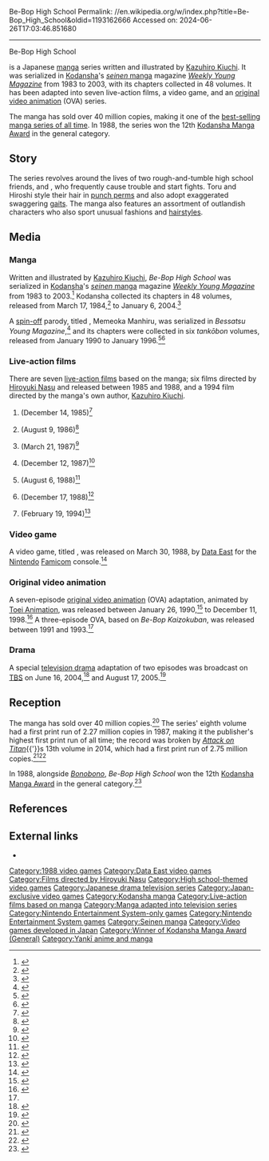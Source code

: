 Be-Bop High School
Permalink: //en.wikipedia.org/w/index.php?title=Be-Bop_High_School&oldid=1193162666
Accessed on: 2024-06-26T17:03:46.851680



------
Be-Bop High School
{{Short description|Japanese manga series by Kazuhiro Kiuchi}}
{{Use mdy|date=March 2023}}
{{Infobox animanga/Header
| image           = Be-Bop High School 1.png
| caption         = First {{Lang|ja-latn|[[tankōbon]]}} volume cover, featuring Toru Nakama (left) and Hiroshi Kato (right)
| ja_kanji        =ビー・バップ・ハイスクール 
| ja_romaji       =Bī Bappu Hai Sukūru 
| genre           = {{Lang|ja-latn|[[Yankī]]}}<ref>{{cite web|last=Chavez|first=Ed|title=Yanki Doodle Dandy!|url=https://otakuusamagazine.com/yanki-doodle-dandy/|website=[[Otaku USA]]|access-date=April 30, 2020|date=February 7, 2008|quote=The yanki ideal made popular by titles ''Be-Bop High School'', ''Shounan Bakusouzoku'', ''Bukkomi no Taku'', and ''[[Rokudenashi Blues]]'' was especially appealing to me. Yanki are basically Japanese juvenile delinquents, prone to fighting over turf, foxy girls, and imitating the honor-bound world of the yakuza on their own troubled-teen terms|archive-date=April 12, 2021|archive-url=https://web.archive.org/web/20210412195452/https://otakuusamagazine.com/yanki-doodle-dandy/|url-status=live}}</ref><!-- Note: Use and cite reliable sources to identify genre/s, not personal interpretation. Please don't include more than three genres (per [[MOS:A&M]]). -->
}}
{{Infobox animanga/Print
| type            = manga
| author          = [[Kazuhiro Kiuchi]]
| publisher       = [[Kodansha]]
| demographic     = ''[[Seinen manga|Seinen]]''
| imprint         = Yanmaga KC Special
| magazine        = [[Weekly Young Magazine]]
| first           = 1983
| last            = 2003
| volumes         = 48
| volume_list     = 
}}
{{collapsed infobox section begin}}
{{Infobox animanga/Video
| type            = live film
| director        = [[Hiroyuki Nasu]]
| producer        = 
| writer          = 
| music           = 
| studio          = 
| released        = December 14, 1985
| first           = 
| last            = 
| runtime         = 90 minutes
}}
{{Infobox animanga/Video
| type            = live film
| title           = Be-Bop High School: Kōkō Yotarō Aika
| director        = Hiroyuki Nasu
| producer        = 
| writer          = 
| music           = 
| studio          = 
| released        = August 9, 1986
| first           = 
| last            = 
| runtime         = 95 minutes
}}
{{Infobox animanga/Video
| type            = live film
| title           = Be-Bop High School: Kōkō Yotarō Kōshinkyoku
| director        = Hiroyuki Nasu
| producer        = 
| writer          = 
| music           = 
| studio          = 
| released        = March 21, 1987
| first           = 
| last            = 
| runtime         = 96 minutes
}}
{{Infobox animanga/Video
| type            = live film
| title           = Be-Bop High School: Kōkō Yotarō Kyōsō-kyoku
| director        = Hiroyuki Nasu
| producer        = 
| writer          = 
| music           = 
| studio          = 
| released        = December 12, 1987
| first           = 
| last            = 
| runtime         = 90 minutes
}}
{{Infobox animanga/Video
| type            = live film
| title           = Be-Bop High School: Kōkō Yotarō Ondo
| director        = Hiroyuki Nasu
| producer        = 
| writer          = 
| music           = 
| studio          = 
| released        = August 6, 1988
| first           = 
| last            = 
| runtime         = 90 minutes
}}
{{Infobox animanga/Video
| type            = live film
| title           = Be-Bop High School: Kōkō Yotarō Kanketsu-hen
| director        = Hiroyuki Nasu
| producer        = 
| writer          = 
| music           = 
| studio          = 
| released        = December 17, 1988
| first           = 
| last            = 
| runtime         = 90 minutes
}}
{{Infobox animanga/Game
| title           = Be-Bop High School: Kōkōsei Gokuraku Densetsu
| developer       = [[Data East]]
| publisher       = Data East
| genre           = [[Adventure game|Adventure]] 
| platforms       = [[Nintendo Entertainment System|Nintendo Family Computer]]
| released        = {{vgrelease|JP|March 30, 1988}}
}}
{{Infobox animanga/Video
| type            = ova
| director        = {{ubl|Toshihiko Arisako (1–2, 6)|[[Hiroyuki Kakudō]] (3–5)|Junichi Fujise (7)}}
| producer        = 
| writer          = {{ubl|[[Kazuhiro Kiuchi]] (1–3)|Kazumasa Kiuchi (1–3)|Tatsuhiko Urahata (4–5)|Sara Uemura (6)}}
| music           = 
| studio          = [[Toei Animation]] 
| released        = 
| first           = January 26, 1990
| last            = December 11, 1998
| runtime         = 
| episodes        = 7
| episode_list    = 
}}
{{Infobox animanga/Video
| type            = live film
| title           = 
| director        = Kazuhiro Kiuchi
| producer        = 
| writer          = 
| music           = 
| studio          = 
| released        = February 19, 1994
| first           = 
| last            = 
| runtime         = 
}}
{{Infobox animanga/Video
| type            = drama
| title           = 
| director        = 
| producer        = 
| writer          = 
| music           = 
| studio          = 
| network         = [[TBS Television (Japan)|TBS]]
| first           = June 16, 2004
| last            = August 17, 2005
| episodes        = 2 
| episode_list    = 
}}
{{collapsed infobox section end}}
{{Infobox animanga/Footer}}

{{nihongo|'''''Be-Bop High School'''''|ビー・バップ・ハイスクール|Bī Bappu Hai Sukūru|lead=yes}} is a Japanese [[manga]] series written and illustrated by [[Kazuhiro Kiuchi]]. It was serialized in [[Kodansha]]'s [[Seinen manga|''seinen'' manga]] magazine ''[[Weekly Young Magazine]]'' from 1983 to 2003, with its chapters collected in 48 {{Lang|ja-latn|[[tankōbon]]}} volumes. It has been adapted into seven live-action films, a video game, and an [[original video animation]] (OVA) series.

The manga has sold over 40 million copies, making it one of the [[List of best-selling manga|best-selling manga series of all time]]. In 1988, the series won the 12th [[Kodansha Manga Award]] in the general category.

==Story==
The series revolves around the lives of two rough-and-tumble high school friends, {{Nihongo|Hiroshi Kato|加藤 浩志|Katō Hiroshi}} and {{Nihongo|Toru Nakama|中間 徹|Nakama Tōru}}, who frequently cause trouble and start fights. Toru and Hiroshi style their hair in [[punch perm]]s and also adopt exaggerated swaggering [[gait]]s. The manga also features an assortment of outlandish characters who also sport unusual fashions and [[hairstyle]]s.

==Media==
===Manga===
Written and illustrated by [[Kazuhiro Kiuchi]], ''Be-Bop High School'' was serialized in [[Kodansha]]'s [[Seinen manga|''seinen'' manga]] magazine ''[[Weekly Young Magazine]]'' from 1983 to 2003.<ref>{{cite web|script-title=ja:『ビー・バップ・ハイスクール』の登場キャラ人気ランキングTOP29！ 第1位は「加藤浩志」！【2021年最新投票結果】|url=https://nlab.itmedia.co.jp/research/articles/538926/|website=Netorabo|publisher=ITmedia Inc.|access-date=January 21, 2023|language=ja|date=April 14, 2022|archive-date=November 22, 2022|archive-url=https://web.archive.org/web/20221122142235/https://nlab.itmedia.co.jp/research/articles/538926/|url-status=live}}</ref> Kodansha collected its chapters in 48 {{Lang|ja-latn|[[tankōbon]]}} volumes, released from March 17, 1984,<ref>{{cite web|title=ＢＥ－ＢＯＰ－ＨＩＧＨＳＣＨＯＯＬ（１）|url=http://bookclub.kodansha.co.jp/bc2_bc/search_view.jsp?b=1020110|publisher=[[Kodansha]]|access-date=January 21, 2023|archive-url=https://web.archive.org/web/20140112040408/http://bookclub.kodansha.co.jp/bc2_bc/search_view.jsp?b=1020110|archive-date=January 12, 2014|language=ja}}</ref> to January 6, 2004.<ref>{{cite web|title=ＢＥ－ＢＯＰ－ＨＩＧＨＳＣＨＯＯＬ（４８）|url=http://bookclub.kodansha.co.jp/bc2_bc/search_view.jsp?b=3611795|publisher=[[Kodansha]]|access-date=January 21, 2023|archive-url=https://web.archive.org/web/20140112040408/http://bookclub.kodansha.co.jp/bc2_bc/search_view.jsp?b=3611795|archive-date=January 12, 2014|language=ja}}</ref>

A [[spin-off (media)|spin-off]] parody, titled {{Nihongo|''Be-Bop Kaizokuban''|Be-Bop 海賊版}}, Memeoka Manhiru, was serialized in ''Bessatsu Young Magazine'',<ref name="Toei-BB-Kaizokuban">{{cite web|script-title=ja:ＢＥ-ＢＯＰ海賊版 アニメセレクション|url=https://www.toei-video.co.jp/catalog/dstd06780/|publisher=[[Toei Company|Toei Video]]|access-date=January 21, 2023|language=ja|archive-date=October 16, 2021|archive-url=https://web.archive.org/web/20211016062628/https://www.toei-video.co.jp/catalog/dstd06780/|url-status=live|date=5 August 2008 }}</ref> and its chapters were collected in six ''tankōbon'' volumes, released from January 1990 to January 1996.<ref>{{cite web|script-title=ja:BE-BOP 海賊版 [pt.1]|url=https://mediaarts-db.bunka.go.jp/id/M317373|website=Media Arts Database|publisher=[[Agency for Cultural Affairs]]|access-date=January 21, 2023|archive-url=https://web.archive.org/web/20230121105129/https://mediaarts-db.bunka.go.jp/id/M317373|archive-date=January 21, 2023|language=ja|url-status=live}}</ref><ref>{{cite web|script-title=ja:BE-BOP 海賊版 [pt.6]|url=https://mediaarts-db.bunka.go.jp/id/M208042|website=Media Arts Database|publisher=[[Agency for Cultural Affairs]]|access-date=January 21, 2023|archive-url=https://web.archive.org/web/20230121105132/https://mediaarts-db.bunka.go.jp/id/M208042|archive-date=January 21, 2023|language=ja|url-status=live}}</ref>

===Live-action films===
There are seven [[live-action film]]s based on the manga; six films directed by [[Hiroyuki Nasu]] and released between 1985 and 1988, and a 1994 film directed by the manga's own author, [[Kazuhiro Kiuchi]].
#{{Nihongo|''Be-Bop High School''|ビー・バップ・ハイスクール}} (December 14, 1985)<ref>{{cite web|script-title=ja:ビー・バップ・ハイスクール|url=http://db.eiren.org/contents/03000009726.html|website=Eiren Database|publisher=Motion Picture Producers Association of Japan, Inc.|access-date=January 21, 2023|language=ja|archive-date=September 20, 2020|archive-url=https://web.archive.org/web/20200920084508/http://db.eiren.org/contents/03000009726.html|url-status=live}}</ref>
#{{Nihongo|''Be-Bop High School: Kōkō Yotarō Aika''|ビー・バップ・ハイスクール 高校与太郎哀歌}} (August 9, 1986)<ref>{{cite web|script-title=ja:ビー・バップ・ハイスクール 高校与太郎哀歌|url=http://db.eiren.org/contents/03000001577.html|website=Eiren Database|publisher=Motion Picture Producers Association of Japan, Inc.|access-date=January 21, 2023|language=ja}}</ref>
#{{Nihongo|''Be-Bop High School: Kōkō Yotarō Kōshinkyoku''|ビー・バップ・ハイスクール 高校与太郎行進曲}} (March 21, 1987)<ref>{{cite web|script-title=ja:ビー・バップ・ハイスクール 高校与太郎行進曲|url=http://db.eiren.org/contents/03000009789.html|website=Eiren Database|publisher=Motion Picture Producers Association of Japan, Inc.|access-date=January 21, 2023|language=ja|archive-date=February 5, 2009|archive-url=https://web.archive.org/web/20090205190109/http://db.eiren.org/contents/03000009789.html|url-status=live}}</ref>
#{{Nihongo|''Be-Bop High School: Kōkō Yotarō Kyōsō-kyoku''|ビー・バップ・ハイスクール 高校与太郎狂騒曲}} (December 12, 1987)<ref>{{cite web|script-title=ja:ビー・バップ・ハイスクール 高校与太郎狂騒曲|url=http://db.eiren.org/contents/03000001625.html|website=Eiren Database|publisher=Motion Picture Producers Association of Japan, Inc.|access-date=January 21, 2023|language=ja|archive-date=September 8, 2022|archive-url=https://web.archive.org/web/20220908092332/http://db.eiren.org/contents/03000001625.html|url-status=live}}</ref>
#{{Nihongo|''Be-Bop High School: Kōkō Yotarō Ondo''|ビー・バップ・ハイスクール 高校与太郎音頭}} (August 6, 1988)<ref>{{cite web|script-title=ja:ビー・バップ・ハイスクール 高校与太郎音頭|url=http://db.eiren.org/contents/03000001638.html|website=Eiren Database|publisher=Motion Picture Producers Association of Japan, Inc.|access-date=January 21, 2023|language=ja|archive-date=September 8, 2022|archive-url=https://web.archive.org/web/20220908000806/http://db.eiren.org/contents/03000001638.html|url-status=live}}</ref>
#{{Nihongo|''Be-Bop High School: Kōkō Yotarō Kanketsu-hen''|ビー・バップ・ハイスクール 高校与太郎完結篇}} (December 17, 1988)<ref>{{cite web|script-title=ja:ビー・バップ・ハイスクール 高校与太郎完結篇|url=http://db.eiren.org/contents/03000001651.html|website=Eiren Database|publisher=Motion Picture Producers Association of Japan, Inc.|access-date=January 21, 2023|language=ja|archive-date=July 4, 2022|archive-url=https://web.archive.org/web/20220704141310/http://db.eiren.org/contents/03000001651.html|url-status=live}}</ref>
#{{Nihongo|''Be-Bop High School''|ビー・バップ・ハイスクール}} (February 19, 1994)<ref>{{cite web|script-title=ja:ＢＥ－ＢＯＰ－ＨＩＧＨＳＣＨＯＯＬ ビー・バップ・ハイスクール|url=http://db.eiren.org/contents/03000001761.html|website=Eiren Database|publisher=Motion Picture Producers Association of Japan, Inc.|access-date=January 21, 2023|language=ja|archive-date=June 23, 2013|archive-url=https://web.archive.org/web/20130623011123/http://db.eiren.org/contents/03000001761.html|url-status=live}}</ref>

===Video game===
A video game, titled {{nihongo|''Be-Bop High School: Kōkōsei Gokuraku Densetsu''|ビーバップハイスクール 高校生極楽伝説|Bi-Bappu Hai Sukuru: Kōkōsei Gokuraku Densetsu}}, was released on March 30, 1988, by [[Data East]] for the [[Nintendo]] [[Nintendo Entertainment System|Famicom]] console.<ref>{{cite web|script-title=ja:BE-BOP-HIGHSCHOOL 高校生極楽伝説|url=https://mediaarts-db.bunka.go.jp/id/M727547|website=Media Arts Database|publisher=[[Agency for Cultural Affairs]]|access-date=March 17, 2023|archive-url=https://web.archive.org/web/20230317155726/https://mediaarts-db.bunka.go.jp/id/M727547|archive-date=March 17, 2023|language=ja|url-status=live}}</ref>

===Original video animation===
A seven-episode [[original video animation]] (OVA) adaptation, animated by [[Toei Animation]], was released between January 26, 1990,<ref>{{cite web|script-title=ja:1*ビー・バップ・ハイスクール|url=https://www.suruga-ya.jp/kaitori_detail/952023693|website=suruga-ya.jp|access-date=January 21, 2023|language=ja|archive-date=January 21, 2023|archive-url=https://web.archive.org/web/20230121115931/https://www.suruga-ya.jp/kaitori_detail/952023693|url-status=live}}</ref> to December 11, 1998.<ref>{{cite web|title=BE-BOP・HIGHSCHOOL(7)|url=https://www.suruga-ya.jp/kaitori_detail/952009650|website=suruga-ya.jp|access-date=January 21, 2023|language=ja|archive-date=January 21, 2023|archive-url=https://web.archive.org/web/20230121115932/https://www.suruga-ya.jp/kaitori_detail/952009650|url-status=live}}</ref> A three-episode OVA, based on ''Be-Bop Kaizokuban'', was released between 1991 and 1993.<ref name="Toei-BB-Kaizokuban"/>

===Drama===
A special [[Japanese television drama|television drama]] adaptation of two episodes was broadcast on [[TBS Television (Japan)|TBS]] on June 16, 2004,<ref>{{cite web|script-title=ja:（水曜プレミア特別編）BE-BOP-HIGHSCHOOL ビー・バップ・ハイスクール(1)|url=http://www.tvdrama-db.com/drama_info/p/id-37619|website=TV Drama database|access-date=January 21, 2023|language=ja|archive-date=August 17, 2016|archive-url=https://web.archive.org/web/20160817234822/http://www.tvdrama-db.com/drama_info/p/id-37619|url-status=live}}</ref> and August 17, 2005.<ref>{{cite web|script-title=ja:（水曜プレミア特別編）BE-BOP-HIGHSCHOOL ビー・バップ・ハイスクール(2)|url=http://www.tvdrama-db.com/drama_info/p/id-38542|website=TV Drama database|access-date=January 21, 2023|language=ja|archive-date=February 21, 2014|archive-url=https://web.archive.org/web/20140221203222/http://www.tvdrama-db.com/drama_info/p/id-38542|url-status=live}}</ref>

==Reception==
The manga has sold over 40 million copies.<ref>{{cite web|url=http://www.toei-video.co.jp/DVD/bebopcollection.html|script-title=ja:BE-BOP-HIGHSCHOOL DVDコレクション|publisher=[[Toei Video]]|language=ja| access-date=January 21, 2023|archive-url=https://web.archive.org/web/20140222000715/http://www.toei-video.co.jp/DVD/bebopcollection.html|archive-date=February 22, 2014|date=21 March 2006 }}</ref> The series' eighth volume had a first print run of 2.27 million copies in 1987, making it the publisher's highest first print run of all time; the record was broken by ''[[Attack on Titan]]''{{'}}s 13th volume in 2014, which had a first print run of 2.75 million copies.<ref>{{cite web|script-title=ja:進撃の巨人13巻は初版275万部！講談社で26年ぶり記録更新|url=https://natalie.mu/comic/news/113853|website=[[Natalie (website)|Comic Natalie]]|publisher=Natasha, Inc.|access-date=January 21, 2023|language=ja|date=April 7, 2014|archive-date=July 6, 2022|archive-url=https://web.archive.org/web/20220706053410/https://natalie.mu/comic/news/113853|url-status=live}}</ref><ref>{{cite web|last=Komatsu|first=Mikikazu|title="Attack on Titan" Manga 13th Volume Gets 2.75 Million First Print Run|url=https://www.crunchyroll.com/anime-news/2014/04/06/attack-on-titan-manga-13th-volume-gets-275-million-first-print-run|website=[[Crunchyroll]]|access-date=January 21, 2023|date=April 6, 2014|archive-date=May 25, 2022|archive-url=https://web.archive.org/web/20220525002555/https://www.crunchyroll.com/anime-news/2014/04/06/attack-on-titan-manga-13th-volume-gets-275-million-first-print-run|url-status=live}}</ref>

In 1988, alongside ''[[Bonobono]]'', ''Be-Bop High School'' won the 12th [[Kodansha Manga Award]] in the general category.<ref name="KodanshaHahn">{{cite web|url=http://www.hahnlibrary.net/comics/awards/kodansha.php|author=Joel Hahn|title=Kodansha Manga Awards|work=Comic Book Awards Almanac|access-date=January 21, 2022|archive-url=https://archive.today/20120630033000/http://www.hahnlibrary.net/comics/awards/kodansha.php|archive-date=June 30, 2012|url-status=live}}</ref>

==References==
{{reflist}}

==External links==
* {{Anime News Network|manga|10755|Be-Bop-Highschool}}

{{Weekly Young Magazine - 1980s–1990s}}
{{Kodansha Manga Award - General}}
{{Toei Animation OVAs}}

[[Category:1988 video games]]
[[Category:Data East video games]]
[[Category:Films directed by Hiroyuki Nasu]]
[[Category:High school-themed video games]]
[[Category:Japanese drama television series]]
[[Category:Japan-exclusive video games]]
[[Category:Kodansha manga]]
[[Category:Live-action films based on manga]]
[[Category:Manga adapted into television series]]
[[Category:Nintendo Entertainment System-only games]]
[[Category:Nintendo Entertainment System games]]
[[Category:Seinen manga]]
[[Category:Video games developed in Japan]]
[[Category:Winner of Kodansha Manga Award (General)]]
[[Category:Yankī anime and manga]]